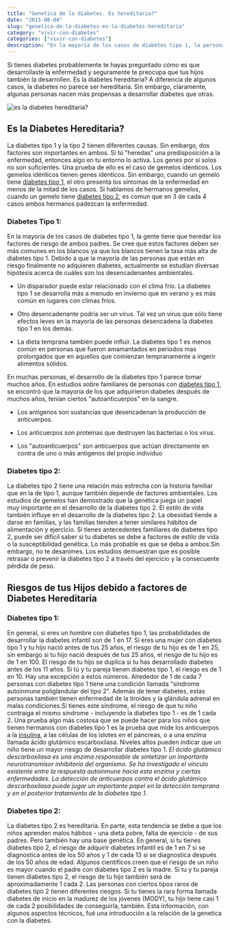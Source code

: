 ```yaml
---
title: "Genetica de la diabetes. Es hereditaria?"
date: "2013-08-04"
slug: "genetica-de-la-diabetes-es-la-diabetes-hereditaria"
category: "vivir-con-diabetes"
categories: ["vivir-con-diabetes"]
description: "En la mayoría de los casos de diabetes tipo 1, la persona tiene que heredar factores de riesgo de ambos padres. En otros tipos de diabetes..."
---
```


Si tienes diabetes probablemente te hayas preguntado cómo es que desarrollaste la enfermedad y seguramente te preocupa que tus hijos también la desarrollen. Es la diabetes hereditaria? A diferencia de algunos casos, la diabetes no parece ser hereditaria. Sin embargo, claramente, algunas personas nacen más propensas a desarrollar diabetes que otras.

![es la diabetes hereditaria?](/images/es-la-diabetes-hereditaria-genes.webp)

## Es la Diabetes Hereditaria?

La diabetes tipo 1 y la tipo 2 tienen diferentes causas. Sin embargo, dos factores son importantes en ambos. Si tú "heredas" una predisposición a la enfermedad, entonces algo en tu entorno lo activa. Los genes por sí solos no son suficientes. Una prueba de ello es el caso de gemelos idénticos. Los gemelos idénticos tienen genes idénticos. Sin embargo, cuando un gemelo tiene [diabetes tipo 1](/diabetes-tipo-1-diagnosticado/), el otro presenta los síntomas de la enfermedad en menos de la mitad de los casos. Si hablamos de hermanos gemelos, cuando un gemelo tiene [diabetes tipo 2](/diabetes-tipo-2/), es comun que en 3 de cada 4 casos ambos hermanos padezcan la enfermedad.

### Diabetes Tipo 1:

En la mayoría de los casos de diabetes tipo 1, la gente tiene que heredar los factores de riesgo de ambos padres. Se cree que estos factores deben ser más comunes en los blancos ya que los blancos tienen la tasa más alta de diabetes tipo 1. Debido a que la mayoría de las personas que están en riesgo finalmente no adquieren diabetes, actualmente se estudian diversas hipótesis acerca de cuáles son los desencadenantes ambientales.

- Un disparador puede estar relacionado con el clima frío. La diabetes tipo 1 se desarrolla más a menudo en invierno que en verano y es más común en lugares con climas fríos.

- Otro desencadenante podría ser un virus. Tal vez un virus que sólo tiene efectos leves en la mayoría de las personas desencadena la diabetes tipo 1 en los demás.

- La dieta temprana también puede influir. La diabetes tipo 1 es menos común en personas que fueron amamantados en periodos mas prolongados que en aquellos que comienzan tempranamente a ingerir alimentos sólidos.

En muchas personas, el desarrollo de la diabetes tipo 1 parece tomar muchos años. En estudios sobre familiares de personas con [diabetes tipo 1](/diabetes-tipo-1-diagnosticado/), se encontró que la mayoría de los que adquirieron diabetes después de muchos años, tenían ciertos "autoanticuerpos" en la sangre.

- Los antigenos son sustancias que desencadenan la producción de anticuerpos.

- Los anticuerpos son proteínas que destruyen las bacterias o los virus.

- Los "autoanticuerpos" son anticuerpos que actúan directamente en contra de uno o más antigenos del propio individuo

### Diabetes tipo 2:

La diabetes tipo 2 tiene una relación más estrecha con la historia familiar que en la de tipo 1, aunque también depende de factores ambientales. Los estudios de gemelos han demostrado que la genética juega un papel muy importante en el desarrollo de la diabetes tipo 2. El estilo de vida también influye en el desarrollo de la diabetes tipo 2. La obesidad tiende a darse en familias, y las familias tienden a tener similares hábitos de alimentación y ejercicio. Si tienes antecedentes familiares de diabetes tipo 2, puede ser difícil saber si tu diabetes se debe a factores de estilo de vida o la susceptibilidad genética. Lo más probable es que se deba a ambos.Sin embargo, no te desanimes. Los estudios demuestran que es posible retrasar o prevenir la diabetes tipo 2 a través del ejercicio y la consecuente pérdida de peso.

## Riesgos de tus Hijos debido a factores de Diabetes Hereditaria

### **Diabetes tipo 1:**

En general, si eres un hombre con diabetes tipo 1, las probabilidades de desarrollar la diabetes infantil son de 1 en 17. Si eres una mujer con diabetes tipo 1 y tu hijo nació antes de tus 25 años, el riesgo de tu hijo es de 1 en 25, sin embargo si tu hijo nació después de tus 25 años, el riesgo de tu hijo es de 1 en 100. El riesgo de tu hijo se duplica si tu has desarrollado diabetes antes de los 11 años. Si tú y tu pareja tienen diabetes tipo 1, el riesgo es de 1 en 10. Hay una excepción a estos números. Alrededor de 1 de cada 7 personas con diabetes tipo 1 tiene una condición llamada "síndrome autoinmune poliglandular del tipo 2". Además de tener diabetes, estas personas también tienen enfermedad de la tiroides y la glándula adrenal en malas condiciones.Si tienes este síndrome, el riesgo de que tu niño contraiga el mismo sindrome - incluyendo la diabetes tipo 1 - es de 1 cada 2. Una prueba algo más costosa que se puede hacer para los niños que tienen hermanos con diabetes tipo 1 es la prueba que mide los anticuerpos a la [insulina](/que-es-la-insulina-cuantos-tipos-existen/), a las células de los islotes en el páncreas, o a una enzima llamada ácido glutámico escarboxilasa. Niveles altos pueden indicar que un niño tiene un mayor riesgo de desarrollar diabetes tipo 1. _El ácido glutámico descarboxilasa es una enzima responsable de sintetizar un importante neurotransmisor inhibitorio del organismo. Se ha investigado el vínculo existente entre la respuesta autoinmune hacia esta enzima y ciertas enfermedades._ _La detección de anticuerpos contra el ácido glutámico descarboxilasa puede jugar un importante papel en la detección temprana y en el posterior tratamiento de la diabetes tipo 1_.

### **Diabetes tipo 2:**

La diabetes tipo 2 es hereditaria. En parte, esta tendencia se debe a que los niños aprenden malos hábitos - una dieta pobre, falta de ejercicio - de sus padres. Pero también hay una base genética. En general, si tu tienes diabetes tipo 2, el riesgo de adquirir diabetes infantil es de 1 en 7 si se diagnostica antes de los 50 años y 1 de cada 13 si se diagnostica después de los 50 años de edad. Algunos científicos creen que el riesgo de un niño es mayor cuando el padre con diabetes tipo 2 es la madre. Si tu y tu pareja tienen diabetes tipo 2, el riesgo de tu hijo también será de aproximadamente 1 cada 2. Las personas con ciertos tipos raros de diabetes tipo 2 tienen diferentes riesgos. Si tu tienes la rara forma llamada diabetes de inicio en la madurez de los jóvenes (MODY), tu hijo tiene casi 1 de cada 2 posibilidades de conseguirla, también. Esta información, con algunos aspectos técnicos, fué una introducción a la relación de la genetica con la diabetes.
